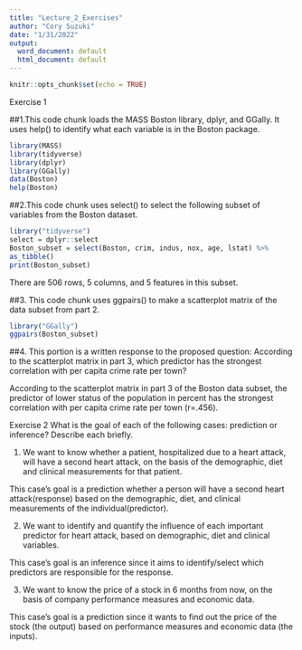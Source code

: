 ---
title: "Lecture_2_Exercises"
author: "Cory Suzuki"
date: "1/31/2022"
output:
  word_document: default
  html_document: default
---

```{r setup, include=FALSE}
knitr::opts_chunk$set(echo = TRUE)
```

Exercise 1 

##1.This code chunk loads the MASS Boston library, dplyr, and GGally. It uses help() to identify what each variable is in the Boston package.
```{r}
library(MASS)
library(tidyverse)
library(dplyr)
library(GGally)
data(Boston)
help(Boston)
```

##2.This code chunk uses select() to select the following subset of variables from the Boston dataset.
```{r}
library("tidyverse")
select = dplyr::select
Boston_subset = select(Boston, crim, indus, nox, age, lstat) %>%
as_tibble()
print(Boston_subset)
```
There are 506 rows, 5 columns, and 5 features in this subset.

##3. This code chunk uses ggpairs() to make a scatterplot matrix of the data subset from part 2.
```{r}
library("GGally")
ggpairs(Boston_subset)
```

##4. This portion is a written response to the proposed question: According to the scatterplot matrix in part 3, which predictor has the strongest correlation with per capita crime rate per town?

According to the scatterplot matrix in part 3 of the Boston data subset, the predictor of lower status of the population in percent has the strongest correlation with per capita crime rate per town (r=.456).

Exercise 2
What is the goal of each of the following cases: prediction or inference? Describe each briefly.

1. We want to know whether a patient, hospitalized due to a heart
attack, will have a second heart attack, on the basis of the
demographic, diet and clinical measurements for that patient.

This case's goal is a prediction whether a person will have a second heart attack(response) based on the demographic, diet, and clinical measurements of the individual(predictor).

2. We want to identify and quantify the influence of each
important predictor for heart attack, based on demographic,
diet and clinical variables.

This case's goal is an inference since it aims to identify/select which predictors are responsible for the response.

3. We want to know the price of a stock in 6 months from now,
on the basis of company performance measures and economic
data.

This case's goal is a prediction since it wants to find out the price of the stock (the output) based on performance measures and economic data (the inputs).
